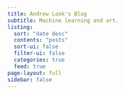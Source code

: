 ```yaml
---
title: Andrew Look's Blog 
subtitle: Machine learning and art.
listing:
  sort: "date desc"
  contents: "posts"
  sort-ui: false
  filter-ui: false
  categories: true
  feed: true
page-layout: full
sidebar: false
---
```

